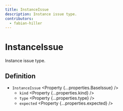 ```yaml
---
title: InstanceIssue
description: Instance issue type.
contributors:
  - fabian-hiller
---
```



# InstanceIssue

Instance issue type.

## Definition

- `InstanceIssue` <Property {...properties.BaseIssue} />
  - `kind` <Property {...properties.kind} />
  - `type` <Property {...properties.type} />
  - `expected` <Property {...properties.expected} />
